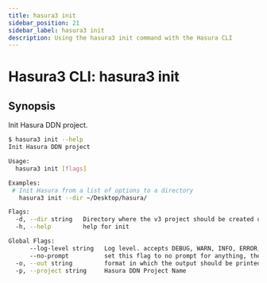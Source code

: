 ```yaml
---
title: hasura3 init
sidebar_position: 21
sidebar_label: hasura3 init
description: Using the hasura3 init command with the Hasura CLI
---
```


# Hasura3 CLI: hasura3 init 

## Synopsis
Init Hasura DDN project.

```bash
$ hasura3 init --help
Init Hasura DDN project

Usage:
  hasura3 init [flags]

Examples:
 # Init Hasura from a list of options to a directory
   hasura3 init --dir ~/Desktop/hasura/

Flags:
  -d, --dir string   Directory where the v3 project should be created or cloned (required)
  -h, --help         help for init

Global Flags:
      --log-level string   Log level. accepts DEBUG, WARN, INFO, ERROR, FATAL (default "INFO")
      --no-prompt          set this flag to no prompt for anything, the command fails if any input is missing
  -o, --out string         format in which the output should be printed, accepts table, json and yaml (default "table")
  -p, --project string     Hasura DDN Project Name
```

